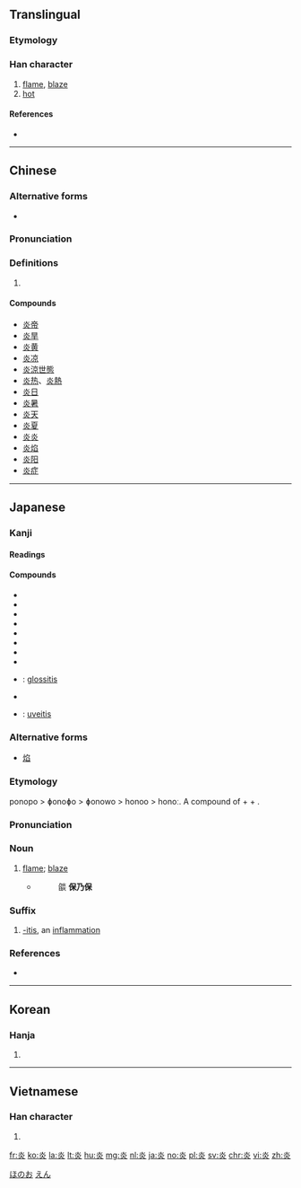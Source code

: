 {{also|焱}}
==Translingual==

===Etymology===
{{Han compound|火|火|t2=fire|ls=ic}}

===Han character===
{{Han char|rn=86|rad=火|as=04|sn=8|four=90809|canj=FF|ids=⿱火火}}

# [[flame]], [[blaze]]
# [[hot]]

====References====
* {{Han ref|kx=0667.130|dkj=18910|dj=1076.210|hdz=32193.060|uh=708E|ud=28814|bh=AAA2|bd=43682}}

----

==Chinese==
{{zh-forms}}

===Alternative forms===
* {{zh-l|炏}}

===Pronunciation===
{{zh-pron
|m=yán
|c=jim4
|mc=y
|oc=y
|ma=
|cat=n,a
}}

===Definitions===
# {{rfdef|lang=zh}}

====Compounds====
* [[炎帝]]
* [[炎旱]]
* [[炎黄]]
* [[炎凉]]
* [[炎涼世態]]
* [[炎热]]、[[炎熱]]
* [[炎日]]
* [[炎暑]]
* [[炎天]]
* [[炎夏]]
* [[炎炎]]
* [[炎焰]]
* [[炎阳]]
* [[炎症]]

----

==Japanese==

===Kanji===
{{ja-kanji|grade=c|rs=火04}}

====Readings====
{{ja-readings|goon=[[えん]] (en)|kanon=[[えん]] (en)|kun=[[ほのお]] (honō), [[もえる]] (moeru)}}

====Compounds====
{{der-top|Compounds}}
* {{ja-r|炎暑|えんしょ}}
* {{ja-r|炎症|えんしょう}}
* {{ja-r|炎上|えんじょう}}
* {{ja-r|炎帝|えんてい}}
* {{ja-r|炎天|えんてん}}
* {{ja-r|炎涼|えんりょう}}
* {{ja-r|火炎|かえん}}
* {{ja-r|気炎|きえん}}
* {{ja-r|舌炎|ぜつえん}}: [[glossitis]]
* {{ja-r|虫垂炎|ちゅうすいえん}}
* {{ja-r|葡萄膜炎|ぶどうまくえん}}: [[uveitis]]
{{der-bottom}}

===Alternative forms===
* [[焰]]

===Etymology===
{{ja-kanjitab|ほのお|yomi=k}}
ponopo > ɸonoɸo > ɸonowo > honoo > honoː. A compound of {{m|ja|火|tr=ho||fire}} + {{m|ja|の|tr=no||genitive}} + {{m|ja|穂|tr=ho||ear, head}}.

===Pronunciation===
{{ja-pron|ほのお|acc=a|y=k|acc_ref=NHK|acc2=2|acc2_ref=NHK}}

===Noun===
{{ja-noun|ほのお|hhira=ほのほ}}

# [[flame]]; [[blaze]]
#* {{RQ:Konkōmyō Saishōōkyō Ongi|5 (front)}} 
#*: 燄 '''保乃保'''

===Suffix===
{{ja-pos|えん|suffix}}

# {{lb|ja|medicine|sort=えん}} [[-itis]], an [[inflammation]]

===References===
<references/>
*{{R:Konkōmyō Saishōōkyō Ongi}} 

[[Category:ja:Fire|ほのお]]
[[Category:ja:Fire|えん]]
----

==Korean==

===Hanja===
{{ko-hanja|hangeul=[[염]]|eumhun=|rv=yeom|mr=yŏm|y=yem}}

# {{defn|lang=ko|sort=火04}}

----

==Vietnamese==

===Han character===
{{vi-hantu|viêm, văn|rs=火04}}

# {{defn|lang=vi|sort=火04}}

[[fr:炎]]
[[ko:炎]]
[[la:炎]]
[[lt:炎]]
[[hu:炎]]
[[mg:炎]]
[[nl:炎]]
[[ja:炎]]
[[no:炎]]
[[pl:炎]]
[[sv:炎]]
[[chr:炎]]
[[vi:炎]]
[[zh:炎]]